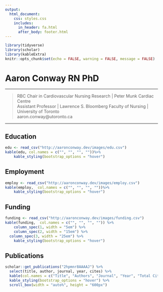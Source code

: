 ```yaml
---
output: 
  html_document:
    css: styles.css
    includes:
      in_header: fa.html
      after_body: footer.html
---
```


```r
library(tidyverse)
library(scholar)
library(kableExtra)
knitr::opts_chunk$set(echo = FALSE, warning = FALSE, message = FALSE)
```



# Aaron Conway RN PhD

----

>  RBC Chair in Cardiovascular Nursing Research | Peter Munk Cardiac Centre<br>Assistant Professor | Lawrence S. Bloomberg Faculty of Nursing | University of Toronto<br>aaron.conway@utoronto.ca


----


  
Education
----------
```r
edu <- read_csv("http://aaronconway.dev/images/edu.csv")
kable(edu, col.names = c("", "", "", ""))%>% 
    kable_styling(bootstrap_options = "hover") 
```

Employment
----------
```r
employ <- read_csv("http://aaronconway.dev/images/employ.csv")
kable(employ,  col.names = c("", "", "", ""))%>% 
    kable_styling(bootstrap_options = "hover") 
```

Funding
----------
```r
funding <- read_csv("http://aaronconway.dev/images/funding.csv")
kable(funding,  col.names = c("", "", "", "")) %>%
    column_spec(1, width = "5em") %>% 
    column_spec(2, width = "15em") %>% 
  column_spec(3, width = "25em") %>% 
    kable_styling(bootstrap_options = "hover") 
```

## Publications

```r
scholar::get_publications("2hpmnr8AAAAJ") %>% 
  select(title, author, journal, year, cites) %>%
  kable(col.names = c("Title", "Authors", "Journal", "Year", "Total Citations")) %>%
  kable_styling(bootstrap_options = "hover") %>% 
  scroll_box(width = "auto%", height = "600px")
```

